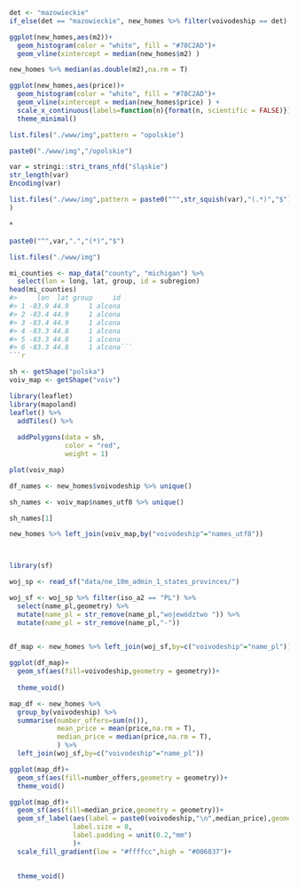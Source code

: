 ```r
det <- "mazowieckie"
if_else(det == "mazowieckie", new_homes %>% filter(voivodeship == det),new_homes)
```

```r
ggplot(new_homes,aes(m2))+
  geom_histogram(color = "white", fill = "#78C2AD")+
  geom_vline(xintercept = median(new_homes$m2) )

```
```r
new_homes %>% median(as.double(m2),na.rm = T)
```

```r
ggplot(new_homes,aes(price))+
  geom_histogram(color = "white", fill = "#78C2AD")+
  geom_vline(xintercept = median(new_homes$price) ) +
  scale_x_continuous(labels=function(n){format(n, scientific = FALSE)})+
  theme_minimal()
```

```r
list.files("./www/img",pattern = "opolskie")
```
```r
paste0("./www/img","/opolskie")
```

```r
var = stringi::stri_trans_nfd("śląskie")
str_length(var)
Encoding(var)
```

```r
list.files("./www/img",pattern = paste0("^",str_squish(var),"(.*)","$")
)

```

^
```r
paste0("^",var,".","(*)","$")
```

```r
list.files("./www/img")
```
```r
mi_counties <- map_data("county", "michigan") %>% 
  select(lon = long, lat, group, id = subregion)
head(mi_counties)
#>     lon  lat group     id
#> 1 -83.9 44.9     1 alcona
#> 2 -83.4 44.9     1 alcona
#> 3 -83.4 44.9     1 alcona
#> 4 -83.3 44.8     1 alcona
#> 5 -83.3 44.8     1 alcona
#> 6 -83.3 44.8     1 alcona```
```r

```

```r
sh <- getShape("polska")
voiv_map <- getShape("voiv")
```
```r
library(leaflet)
library(mapoland)
leaflet() %>% 
  addTiles() %>% 
  
  addPolygons(data = sh,
              color = "red",
              weight = 1)
```

```r
plot(voiv_map)
```
```r
df_names <- new_homes$voivodeship %>% unique() 
```


```r
sh_names <- voiv_map$names_utf8 %>% unique()
```
```r
sh_names[1]
```

```r
new_homes %>% left_join(voiv_map,by("voivodeship"="names_utf8"))
```
```r

```


```r
```
```r
library(sf)
```
```r
woj_sp <- read_sf("data/ne_10m_admin_1_states_provinces/")
```
```r
woj_sf <- woj_sp %>% filter(iso_a2 == "PL") %>% 
  select(name_pl,geometry) %>% 
  mutate(name_pl = str_remove(name_pl,"województwo ")) %>% 
  mutate(name_pl = str_remove(name_pl,"-"))
  
```
```r
df_map <- new_homes %>% left_join(woj_sf,by=c("voivodeship"="name_pl"))
```


```r
ggplot(df_map)+
  geom_sf(aes(fill=voivodeship,geometry = geometry))+
  
  theme_void()
```


```r
map_df <- new_homes %>% 
  group_by(voivodeship) %>% 
  summarise(number_offers=sum(n()),
            mean_price = mean(price,na.rm = T),
            median_price = median(price,na.rm = T),
            ) %>% 
  left_join(woj_sf,by=c("voivodeship"="name_pl"))
```

```r
ggplot(map_df)+
  geom_sf(aes(fill=number_offers,geometry = geometry))+
  theme_void()
```
```r
ggplot(map_df)+
  geom_sf(aes(fill=median_price,geometry = geometry))+
  geom_sf_label(aes(label = paste0(voivodeship,"\n",median_price),geometry = geometry),
                label.size = 0,
                label.padding = unit(0.2,"mm")
                )+
  scale_fill_gradient(low = "#ffffcc",high = "#006837")+
  
  
  theme_void()
```





